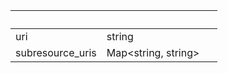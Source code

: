 | &nbsp;           | &nbsp;                    | &nbsp; |
| ---------------- | ------------------------- | ------ |
| uri              | string                    |        |
| subresource_uris | Map&lt;string, string&gt; |        |

